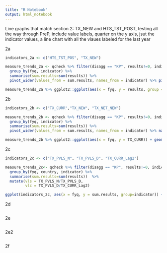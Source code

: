 ---
title: "R Notebook"
output: html_notebook
---
Line graphs that match section 2: TX_NEW and HTS_TST_POST, testing all the way through PreP, include value labels, quarter on the y axis, jsut the indicator values, a line chart with all the vlaues labeled for the last year

2a
```{r}
indicators_2a <- c("HTS_TST_POS", "TX_NEW")

measure_trends_2a <- qcheck %>% filter(disagg == "KP", results!=0, indicator %in% indicators_2a) %>%
  group_by(fyq, indicator) %>%
  summarise(sum.results=sum(results)) %>%
  pivot_wider(values_from = sum.results, names_from = indicator) %>% pivot_longer(cols = HTS_TST_POS:TX_NEW, names_to = "indicator", values_to = "results") %>% na.omit()

measure_trends_2a %>% ggplot2::ggplot(aes(x = fyq, y = results, group = indicator)) + geom_line(aes(color = indicator)) + si_style()
```

2b
```{r}
indicators_2b <- c("TX_CURR","TX_NEW", "TX_NET_NEW")

measure_trends_2b <- qcheck %>% filter(disagg == "KP", results!=0, indicator == "TX_CURR") %>%
  group_by(fyq, indicator) %>%
  summarise(sum.results=sum(results)) %>%
  pivot_wider(values_from = sum.results, names_from = indicator) %>% na.omit()

measure_trends_2b %>% ggplot2::ggplot(aes(x = fyq, y = TX_CURR)) + geom_line() + geom_point() + si_style()
```
2c
```{r}
indicators_2c <- c("TX_PVLS_N", "TX_PVLS_D", "TX_CURR_Lag2")

measure_trends_2c<- qcheck %>% filter(disagg == "KP", results!=0, indicator %in% indicators_2c) %>%
  group_by(fyq, country, indicator) %>%
  summarise(sum.results=sum(results))  %>% 
  mutate(vls = TX_PVLS_N/TX_PVLS_D,
         vlc = TX_PVLS_D/TX_CURR_Lag2)

ggplot(indicators_2c, aes(x = fyq, y = sum.results, group=indicator)) + geom_col(aes(fill = indicator), position = position_dodge()) + si_style()
```
2d
```{r}

```
2e
```{r}

```
2e2
```{r}

```
2f
```{r}

```
